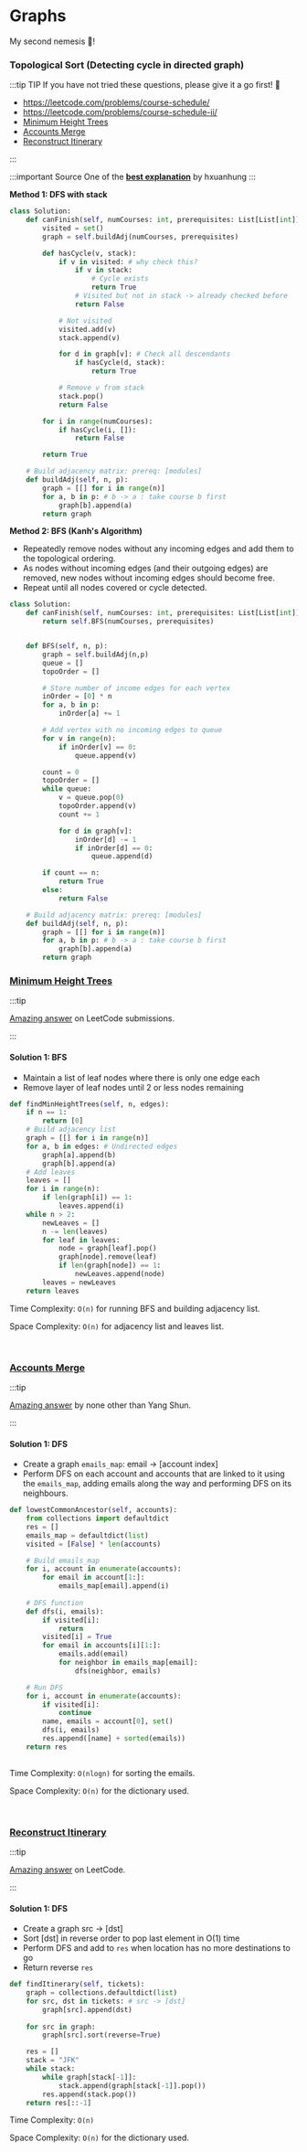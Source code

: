 # Graphs

My second nemesis 🥵!

### Topological Sort (Detecting cycle in directed graph)

:::tip TIP
If you have not tried these questions, please give it a go first! 👾 <br />
- https://leetcode.com/problems/course-schedule/
- https://leetcode.com/problems/course-schedule-ii/
- [Minimum Height Trees](https://leetcode.com/problems/minimum-height-trees/)
- [Accounts Merge](https://leetcode.com/problems/accounts-merge/description/)
- [Reconstruct Itinerary](https://leetcode.com/problems/reconstruct-itinerary/)

:::

:::important Source
One of the [**best explanation**](https://leetcode.com/problems/course-schedule/discuss/441722/Python-99-time-and-100-space.-Collection-of-solutions-with-explanation) by hxuanhung
:::

**Method 1: DFS with stack**

```py
class Solution:
    def canFinish(self, numCourses: int, prerequisites: List[List[int]]) -> bool:
        visited = set()
        graph = self.buildAdj(numCourses, prerequisites)

        def hasCycle(v, stack):
            if v in visited: # why check this?
                if v in stack:
                    # Cycle exists
                    return True
                # Visited but not in stack -> already checked before
                return False

            # Not visited
            visited.add(v)
            stack.append(v)

            for d in graph[v]: # Check all descendants
                if hasCycle(d, stack):
                    return True

            # Remove v from stack
            stack.pop()
            return False

        for i in range(numCourses):
            if hasCycle(i, []):
                return False

        return True

    # Build adjacency matrix: prereq: [modules]
    def buildAdj(self, n, p):
        graph = [[] for i in range(n)]
        for a, b in p: # b -> a : take course b first
            graph[b].append(a)
        return graph

```

**Method 2: BFS (Kanh's Algorithm)**

- Repeatedly remove nodes without any incoming edges and add them to the topological ordering.
- As nodes without incoming edges (and their outgoing edges) are removed, new nodes without incoming edges should become free.
- Repeat until all nodes covered or cycle detected.

```py
class Solution:
    def canFinish(self, numCourses: int, prerequisites: List[List[int]]) -> bool:
        return self.BFS(numCourses, prerequisites)


    def BFS(self, n, p):
        graph = self.buildAdj(n,p)
        queue = []
        topoOrder = []

        # Store number of income edges for each vertex
        inOrder = [0] * n
        for a, b in p:
            inOrder[a] += 1

        # Add vertex with no incoming edges to queue
        for v in range(n):
            if inOrder[v] == 0:
                queue.append(v)

        count = 0
        topoOrder = []
        while queue:
            v = queue.pop(0)
            topoOrder.append(v)
            count += 1

            for d in graph[v]:
                inOrder[d] -= 1
                if inOrder[d] == 0:
                    queue.append(d)

        if count == n:
            return True
        else:
            return False

    # Build adjacency matrix: prereq: [modules]
    def buildAdj(self, n, p):
        graph = [[] for i in range(n)]
        for a, b in p: # b -> a : take course b first
            graph[b].append(a)
        return graph
```


### [Minimum Height Trees](https://leetcode.com/problems/minimum-height-trees/)


:::tip

[Amazing answer](https://leetcode.com/problems/minimum-height-trees/solutions/76055/share-some-thoughts/?orderBy=most_votes) on LeetCode submissions.

:::


#### Solution 1: BFS

- Maintain a list of leaf nodes where there is only one edge each
- Remove layer of leaf nodes until 2 or less nodes remaining

```py
def findMinHeightTrees(self, n, edges):
    if n == 1:
        return [0]
    # Build adjacency list
    graph = [[] for i in range(n)]
    for a, b in edges: # Undirected edges
        graph[a].append(b)
        graph[b].append(a)
    # Add leaves
    leaves = []
    for i in range(n):
        if len(graph[i]) == 1:
            leaves.append(i)
    while n > 2:
        newLeaves = []
        n -= len(leaves)
        for leaf in leaves:
            node = graph[leaf].pop()
            graph[node].remove(leaf)
            if len(graph[node]) == 1:
                newLeaves.append(node)
        leaves = newLeaves
    return leaves
```

Time Complexity: `O(n)` for running BFS and building adjacency list.

Space Complexity: `O(n)` for adjacency list and leaves list.

<br />

### [Accounts Merge](https://leetcode.com/problems/accounts-merge/description/)

:::tip

[Amazing answer](https://leetcode.com/problems/accounts-merge/solutions/109161/python-simple-dfs-with-explanation/?orderBy=most_votes) by none other than Yang Shun.

:::


#### Solution 1: DFS

- Create a graph `emails_map`: email -> [account index]
- Perform DFS on each account and accounts that are linked to it using the `emails_map`, adding emails along the way and performing DFS on its neighbours.


```py
def lowestCommonAncestor(self, accounts):
    from collections import defaultdict
    res = []
    emails_map = defaultdict(list)
    visited = [False] * len(accounts)

    # Build emails_map
    for i, account in enumerate(accounts):
        for email in account[1:]:
            emails_map[email].append(i)
    
    # DFS function
    def dfs(i, emails):
        if visited[i]:
            return
        visited[i] = True
        for email in accounts[i][1:]:
            emails.add(email)
            for neighbor in emails_map[email]:
                dfs(neighbor, emails)

    # Run DFS
    for i, account in enumerate(accounts):
        if visited[i]:
            continue
        name, emails = account[0], set()
        dfs(i, emails)
        res.append([name] + sorted(emails))
    return res
  
```

Time Complexity: `O(nlogn)` for sorting the emails.

Space Complexity: `O(n)` for the dictionary used.

<br />


### [Reconstruct Itinerary](https://leetcode.com/problems/reconstruct-itinerary/)


:::tip

[Amazing answer](https://leetcode.com/problems/reconstruct-itinerary/solutions/375397/simply-simple-python-solution-using-stack-for-dfs-with-comments/?orderBy=most_votes) on LeetCode.

:::


#### Solution 1: DFS

- Create a graph src -> [dst]
- Sort [dst] in reverse order to pop last element in O(1) time
- Perform DFS and add to `res` when location has no more destinations to go
- Return reverse `res`


```py
def findItinerary(self, tickets):
    graph = collections.defaultdict(list)
    for src, dst in tickets: # src -> [dst]
        graph[src].append(dst)
    
    for src in graph:
        graph[src].sort(reverse=True)

    res = []
    stack = "JFK"
    while stack:
        while graph[stack[-1]]:
            stack.append(graph[stack[-1]].pop())
        res.append(stack.pop())
    return res[::-1]
```

Time Complexity: `O(n)`

Space Complexity: `O(n)` for the dictionary used.

<br />